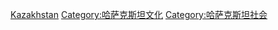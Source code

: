 {{Commons category|Education in Kazakhstan}}
{{Portal box|教育}}

[[Category:亚洲各国教育|Kazakhstan]]
[[Category:哈萨克斯坦文化|Category:哈萨克斯坦文化]]
[[Category:哈萨克斯坦社会|Category:哈萨克斯坦社会]]